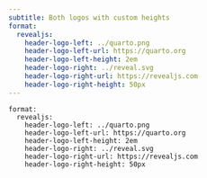 ```yaml
---
subtitle: Both logos with custom heights
format:
  revealjs:
    header-logo-left: ../quarto.png
    header-logo-left-url: https://quarto.org
    header-logo-left-height: 2em
    header-logo-right: ../reveal.svg
    header-logo-right-url: https://revealjs.com
    header-logo-right-height: 50px
---
```


```
format:
  revealjs:
    header-logo-left: ../quarto.png
    header-logo-left-url: https://quarto.org
    header-logo-left-height: 2em
    header-logo-right: ../reveal.svg
    header-logo-right-url: https://revealjs.com
    header-logo-right-height: 50px
```
